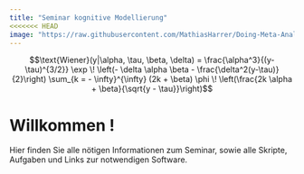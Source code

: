 ```yaml
---
title: "Seminar kognitive Modellierung"
<<<<<<< HEAD
image: "https://raw.githubusercontent.com/MathiasHarrer/Doing-Meta-Analysis-in-R/master/images/multilevel-model.png"
---
```


$$\text{Wiener}(y|\alpha, \tau, \beta, \delta) =
\frac{\alpha^3}{(y-\tau)^{3/2}} \exp \! \left(- \delta \alpha \beta -
\frac{\delta^2(y-\tau)}{2}\right) \sum_{k = - \infty}^{\infty} (2k +
\beta) \phi \! \left(\frac{2k \alpha + \beta}{\sqrt{y - \tau}}\right)$$

# Willkommen ! 

Hier finden Sie alle nötigen Informationen zum Seminar, sowie alle Skripte, Aufgaben und Links zur notwendigen Software.